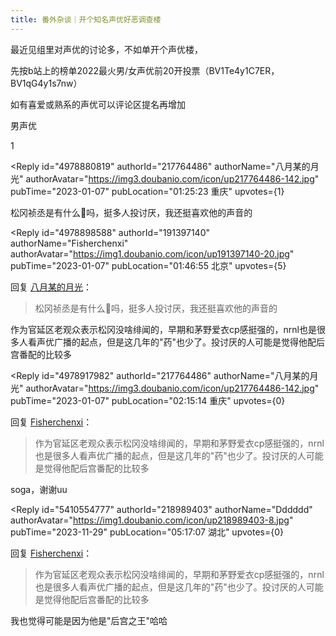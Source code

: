 ```yaml
---
title: 番外杂谈｜开个知名声优好恶调查楼
---
```



<Forum groupName="动画番剧" groupUrl="https://www.douban.com/group/596353/" archivedAt="2025-05-16T14:50:48.483Z">
  <Post
    id="281199998"
    title="番外杂谈｜开个知名声优好恶调查楼"
    url="https://www.douban.com/group/topic/281199998/?_spm_id=MjI3OTIxOTkx"
    pubTime="2023-11-29"
    highlightUserId="191397140"
  >
最近见组里对声优的讨论多，不如单开个声优楼，

先按b站上的榜单2022最火男/女声优前20开投票（BV1Te4y1C7ER，BV1qG4y1s7nw）

如有喜爱或熟系的声优可以评论区提名再增加

男声优

1



<Reply
  id="4978880819"
  authorId="217764486"
  authorName="八月某的月光"
  authorAvatar="https://img3.doubanio.com/icon/up217764486-142.jpg"
  pubTime="2023-01-07"
  pubLocation="01:25:23 重庆"
  upvotes={1}
>
松冈祯丞是有什么🍉吗，挺多人投讨厌，我还挺喜欢他的声音的
</Reply>

<Reply
  id="4978898588"
  authorId="191397140"
  authorName="Fisherchenxi"
  authorAvatar="https://img1.doubanio.com/icon/up191397140-20.jpg"
  pubTime="2023-01-07"
  pubLocation="01:46:55 北京"
  upvotes={5}
>
回复 [八月某的月光](https://www.douban.com/people/217764486/)：
 > 松冈祯丞是有什么🍉吗，挺多人投讨厌，我还挺喜欢他的声音的

作为官延区老观众表示松冈没啥绯闻的，早期和茅野爱衣cp感挺强的，nrnl也是很多人看声优广播的起点，但是这几年的"药"也少了。投讨厌的人可能是觉得他配后宫番配的比较多
</Reply>

<Reply
  id="4978917982"
  authorId="217764486"
  authorName="八月某的月光"
  authorAvatar="https://img3.doubanio.com/icon/up217764486-142.jpg"
  pubTime="2023-01-07"
  pubLocation="02:15:14 重庆"
  upvotes={0}
>
回复 [Fisherchenxi](https://www.douban.com/people/191397140/)：
 > 作为官延区老观众表示松冈没啥绯闻的，早期和茅野爱衣cp感挺强的，nrnl也是很多人看声优广播的起点，但是这几年的"药"也少了。投讨厌的人可能是觉得他配后宫番配的比较多

soga，谢谢uu
</Reply>

<Reply
  id="5410554777"
  authorId="218989403"
  authorName="Dddddd"
  authorAvatar="https://img1.doubanio.com/icon/up218989403-8.jpg"
  pubTime="2023-11-29"
  pubLocation="05:17:07 湖北"
  upvotes={0}
>
回复 [Fisherchenxi](https://www.douban.com/people/191397140/)：
 > 作为官延区老观众表示松冈没啥绯闻的，早期和茅野爱衣cp感挺强的，nrnl也是很多人看声优广播的起点，但是这几年的"药"也少了。投讨厌的人可能是觉得他配后宫番配的比较多

我也觉得可能是因为他是"后宫之王"哈哈
</Reply>
  </Post>
</Forum>
